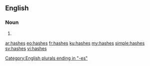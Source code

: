 ==English==

===Noun===
{{head|en}}

# {{plural of|hash}}

[[Category:English plurals ending in "-es"]]

[[ar:hashes]]
[[eo:hashes]]
[[fr:hashes]]
[[ku:hashes]]
[[my:hashes]]
[[simple:hashes]]
[[sv:hashes]]
[[vi:hashes]]